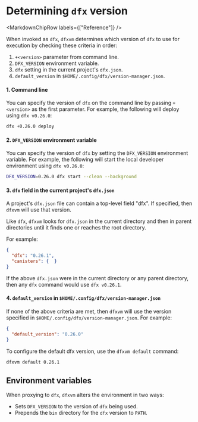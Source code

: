 
# Determining `dfx` version

<MarkdownChipRow labels={["Reference"]} />

When invoked as `dfx`, `dfxvm` determines which version of `dfx` to use for execution by checking these criteria in order:

1. `+<version>` parameter from command line.
2. `DFX_VERSION` environment variable.
3. `dfx` setting in the current project's `dfx.json`.
4. `default_version` in `$HOME/.config/dfx/version-manager.json`.

#### 1. Command line

You can specify the version of `dfx` on the command line by passing `+<version>` as the first parameter. For example, the following will deploy using `dfx v0.26.0`:

```bash
dfx +0.26.0 deploy
```

#### 2. `DFX_VERSION` environment variable

You can specify the version of `dfx` by setting the `DFX_VERSION` environment variable. For example, the following will start the local developer environment using `dfx v0.26.0`:

```bash
DFX_VERSION=0.26.0 dfx start --clean --background
```

#### 3. `dfx` field in the current project's `dfx.json`

A project's `dfx.json` file can contain a top-level field "dfx". If specified, then `dfxvm` will use that version.

Like `dfx`, `dfxvm` looks for `dfx.json` in the current directory and then in parent directories until it finds one or reaches the root directory.

For example:

```json
{
  "dfx": "0.26.1",
  "canisters": {  }
}
```

If the above `dfx.json` were in the current directory or any parent directory, then any `dfx` command would use `dfx v0.26.1`.

#### 4. `default_version` in `$HOME/.config/dfx/version-manager.json`

If none of the above criteria are met, then `dfxvm` will use the version specified in `$HOME/.config/dfx/version-manager.json`. For example:

```json
{
  "default_version": "0.26.0"
}
```

To configure the default dfx version, use the `dfxvm default` command:

```bash
dfxvm default 0.26.1
```

## Environment variables

When proxying to `dfx`, `dfxvm` alters the environment in two ways:
- Sets `DFX_VERSION` to the version of `dfx` being used.
- Prepends the `bin` directory for the `dfx` version to `PATH`.
